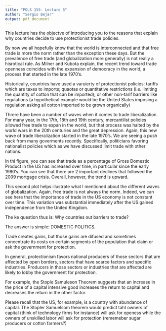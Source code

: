 ```yaml
---
title: "POLS 155- Lecture 5"
author: "Sergio Bejar"
output: pdf_document
---
```


This lecture has the objectve of introducing you to the reasons that explain why countries decide to use protectionist trade policies.  

By now we all hopefully know that the world is interconnected and that free trade is more the norm rather than the exception these days.  But the prevalence of free trade (and globalization more generally) is not really a hisrotical rule.  As Milner and Kubota explain, the recent trend toward trade openness coincides with the expansion of democracy in the world, a process that started in the late 1970's. 

Historically, countries have used a varuierty of protectionist policies:  tariffs which are taxes to imports; quaotas or quantitative restrictions (i.e. limiting the quantity of cotton that can be imported); or other non-tarif barriers like regulations (a hypothetical example would be the United States imposing a regulation asking all cotton imported to be grown organically)

Threre have been a number of waves when it comes to trade liberalization.  For many year, in the 17th, 18th and 19th century, mercantilist policies allowed free trade to expan in the world, but that process was halted by the world wars in the 20th centuries and the great depression.  Again, this new wave of trade liberalization started in the late 1970's.  We are seeing a push back from many goverments recently.  Specifically, politicians favoring nationalist policies which as we have discussed limit trade with other nations. 

In thi figure, you can see that trade as a percentage of Gross Domestic Product in the US has increased over time, in particular since the early 1980's.  You can see that there are 2 important declines that followed the 2009 mortgage crisis. Overall, however, the trend is upward. 

This second plot helps illustrate what I mentioned about the different waves of globalization.  Again, free trade is not always the norm.  Indeed, we can see here that the importance of trade in the US economy is not constant over time.  This variation was substantial immediately after the US gained independence from the United Kingdom. 

The ke question thus is:  Why countries out barriers to trade?

The answer is simple:  DOMESTIC POLITICS.

Trade creates gains, but those gains are difused and sometimes concentrate its costs on certain segments of the population that claim or ask the government for protection. 

In general, protectionism favors national producers of those sectors that are affected by open borders, sectors that have scarce factors and specific industries.  Producers in those sectors or industries that are affected are likely to lobby the government for protection.  

For example, the Stople Samuleson Theorem suggests that an increase in the price of a capital intensive good increases the return to capital and decreases the return in the other factor.  

Please recall that the US, for example, is a country with abundance of capital.  The Stopler Samuelsom theorem would predict taht owners of capital (think of technology firms for instance) will ask for openess while the owners of unskilled labor will ask for protection (rememeber sugar producers or cotton farmers?)

